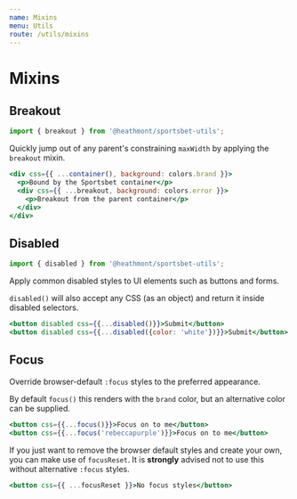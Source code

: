 ```yaml
---
name: Mixins
menu: Utils
route: /utils/mixins
---
```


# Mixins

## Breakout

```js
import { breakout } from '@heathmont/sportsbet-utils';
```

Quickly jump out of any parent's constraining `maxWidth` by applying the `breakout` mixin.

```jsx react-live
<div css={{ ...container(), background: colors.brand }}>
  <p>Bound by the Sportsbet container</p>
  <div css={{ ...breakout, background: colors.error }}>
    <p>Breakout from the parent container</p>
  </div>
</div>
```

## Disabled

```js
import { disabled } from '@heathmont/sportsbet-utils';
```

Apply common disabled styles to UI elements such as buttons and forms.

`disabled()` will also accept any CSS (as an object) and return it inside disabled selectors.

```jsx react-live
<button disabled css={{...disabled()}}>Submit</button>
<button disabled css={{...disabled({color: 'white'})}}>Submit</button>
```

## Focus

Override browser-default `:focus` styles to the preferred appearance.

By default `focus()` this renders with the `brand` color, but an alternative color can be supplied.

```jsx react-live
<button css={{...focus()}}>Focus on to me</button>
<button css={{...focus('rebeccapurple')}}>Focus on to me</button>
```

If you just want to remove the browser default styles and create your own, you
can make use of `focusReset`. It is **strongly** advised not to use this without
alternative `:focus` styles.

```jsx react-live
<button css={{ ...focusReset }}>No focus styles</button>
```
